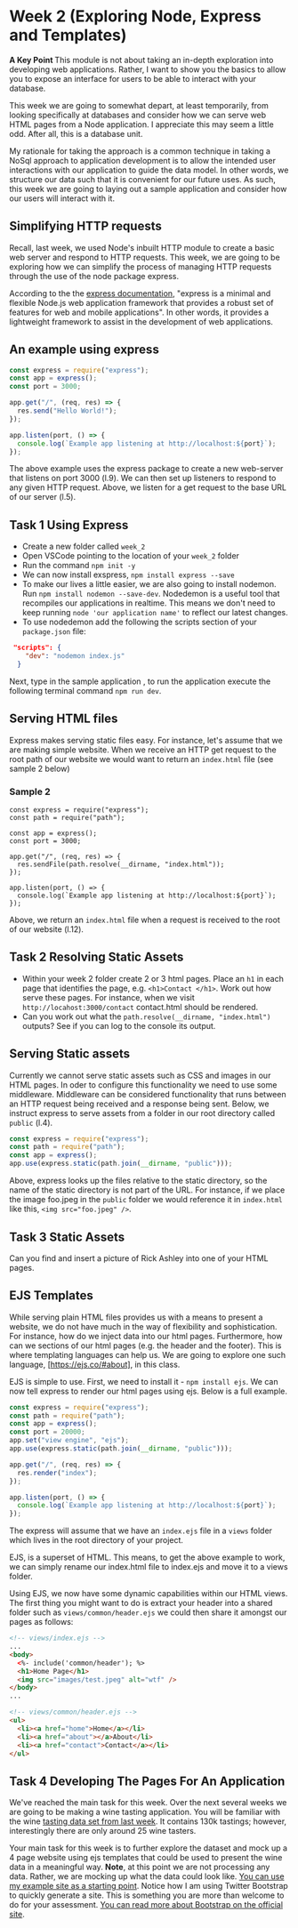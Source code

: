 
# Week 2 (Exploring Node, Express and Templates)

<MuiAlert severity="info">
  <AlertTitle>
    <strong> A Key Point </strong>
  </AlertTitle>
  This module is not about taking an in-depth exploration into developing web applications.
  Rather, I want to show you the basics to allow you to expose an interface for users
  to be able to interact with your database.
</MuiAlert>

<AnswerQuestionDialog>


This week we are going to somewhat depart, at least temporarily, from looking specifically at databases and consider how we can serve web HTML pages from a Node application. I appreciate this may seem a little odd. After all, this is a database unit.

</AnswerQuestionDialog>


My rationale for taking the approach is a common technique in taking a NoSql approach to application development is to allow the intended user interactions with our application to guide the data model. In other words, we structure our data such that it is convenient for our future uses. As such, this week we are going to laying out a sample application and consider how our users will interact with it.

## Simplifying HTTP requests

Recall, last week, we used Node's inbuilt HTTP module to create a basic web server and respond to HTTP requests. This week, we are going to be exploring how we can simplify the process of managing HTTP requests through the use of the node package express.

According to the the [express documentation](http://expressjs.com/), "express is a minimal and flexible Node.js web application framework that provides a robust set of features for web and mobile applications". In other words, it provides a lightweight framework to assist in the development of web applications.

## An example using express

```js
const express = require("express");
const app = express();
const port = 3000;

app.get("/", (req, res) => {
  res.send("Hello World!");
});

app.listen(port, () => {
  console.log(`Example app listening at http://localhost:${port}`);
});
```

The above example uses the express package to create a new web-server that listens on port 3000 (l.9). We can then set up listeners to respond to any given HTTP request. Above, we listen for a get request to the base URL of our server (l.5).

## Task 1 Using Express

- Create a new folder called `week_2`
- Open VSCode pointing to the location of your `week_2` folder
- Run the command `npm init -y`
- We can now install exspress, `npm install express --save`
- To make our lives a little easier, we are also going to install nodemon. Run `npm install nodemon --save-dev`. Nodedemon is a useful tool that recompiles our applications in realtime. This means we don't need to keep running `node 'our application name'` to reflect our latest changes.
- To use nodedemon add the following the scripts section of your `package.json` file:

```JSON
 "scripts": {
    "dev": "nodemon index.js"
  }
```

Next, type in the sample application , to run the application execute the following terminal command `npm run dev`.

## Serving HTML files

Express makes serving static files easy. For instance, let's assume that we are making simple website. When we receive an HTTP get request to the root path of our website we would want to return an `index.html` file (see sample 2 below)

### Sample 2

```
const express = require("express");
const path = require("path");

const app = express();
const port = 3000;

app.get("/", (req, res) => {
  res.sendFile(path.resolve(__dirname, "index.html"));
});

app.listen(port, () => {
  console.log(`Example app listening at http://localhost:${port}`);
});

```

Above, we return an `index.html` file when a request is received to the root of our website (l.12).

## Task 2 Resolving Static Assets

- Within your week 2 folder create 2 or 3 html pages. Place an `h1` in each page that identifies the page, e.g. `<h1>Contact </h1>`. Work out how serve these pages. For instance, when we visit `http://locahost:3000/contact` contact.html should be rendered.
- Can you work out what the `path.resolve(__dirname, "index.html")` outputs? See if you can log to the console its output.

## Serving Static assets

Currently we cannot serve static assets such as CSS and images in our HTML pages. In oder to configure this functionality we need to use some middleware. Middleware can be considered functionality that runs between an HTTP request being received and a response being sent. Below, we instruct express to serve assets from a folder in our root directory called `public` (l.4).

```js
const express = require("express");
const path = require("path");
const app = express();
app.use(express.static(path.join(__dirname, "public")));
```

Above, express looks up the files relative to the static directory, so the name of the static directory is not part of the URL. For instance, if we place the image foo.jpeg in the `public` folder we would reference it in `index.html` like this, `<img src="foo.jpeg" />`.

## Task 3 Static Assets

Can you find and insert a picture of Rick Ashley into one of your HTML pages.

## EJS Templates

While serving plain HTML files provides us with a means to present a website, we do not have much in the way of flexibility and sophistication. For instance, how do we inject data into our html pages. Furthermore, how can we sections of our html pages (e.g. the header and the footer). This is where templating languages can help us. We are going to explore one such language, [https://ejs.co/#about], in this class.

EJS is simple to use. First, we need to install it - `npm install ejs`. We can now tell express to render our html pages using ejs. Below is a full example.

```js
const express = require("express");
const path = require("path");
const app = express();
const port = 20000;
app.set("view engine", "ejs");
app.use(express.static(path.join(__dirname, "public")));

app.get("/", (req, res) => {
  res.render("index");
});

app.listen(port, () => {
  console.log(`Example app listening at http://localhost:${port}`);
});
```

The express will assume that we have an `index.ejs` file in a `views` folder which lives in the root directory of your project.

EJS, is a superset of HTML. This means, to get the above example to work, we can simply rename our index.html file to index.ejs and move it to a views folder.

Using EJS, we now have some dynamic capabilities within our HTML views. The first thing you might want to do is extract your header into a shared folder such as `views/common/header.ejs` we could then share it amongst our pages as follows:

```html
<!-- views/index.ejs -->
...
<body>
  <%- include('common/header'); %>
  <h1>Home Page</h1>
  <img src="images/test.jpeg" alt="wtf" />
</body>
...
```

```html
<!-- views/common/header.ejs -->
<ul>
  <li><a href="home">Home</a></li>
  <li><a href="about"></a>About</li>
  <li><a href="contact">Contact</a></li>
</ul>
```

## Task 4 Developing The Pages For An Application

We've reached the main task for this week. Over the next several weeks we are going to be making a wine tasting application. You will be familiar with the wine [tasting data set from last week](https://www.kaggle.com/zynicide/wine-reviews). It contains 130k tastings; however, interestingly there are only around 25 wine tasters.

Your main task for this week is to further explore the dataset and mock up a 4 page website using ejs templates that could be used to present the wine data in a meaningful way. **Note**, at this point we are not processing any data. Rather, we are mocking up what the data could look like. [You can use my example site as a starting point](example-website.zip). Notice how I am using Twitter Bootstrap to quickly generate a site. This is something you are more than welcome to do for your assessment. [You can read more about Bootstrap on the official site](https://getbootstrap.com/).
